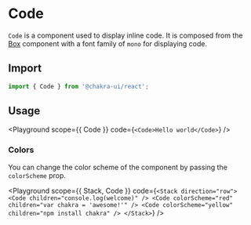 

# Code

`Code` is a component used to display inline code. It is composed from the
[Box](/docs/layout/box) component with a font family of `mono` for displaying
code.

## Import

```js
import { Code } from '@chakra-ui/react';
```

## Usage

<Playground
  scope={{ Code }}
  code={`
<Code>Hello world</Code>
`}
/>

### Colors

You can change the color scheme of the component by passing the `colorScheme`
prop.

<Playground
  scope={{ Stack, Code }}
  code={`
<Stack direction="row">
  <Code children="console.log(welcome)" />
  <Code colorScheme="red" children="var chakra = 'awesome!'" />
  <Code colorScheme="yellow" children="npm install chakra" />
</Stack>
`}
/>
